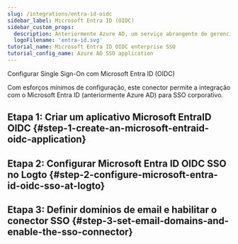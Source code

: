 ```yaml
---
slug: /integrations/entra-id-oidc
sidebar_label: Microsoft Entra ID (OIDC)
sidebar_custom_props:
  description: Anteriormente Azure AD, um serviço abrangente de gerenciamento de identidade baseado em nuvem.
  logoFilename: 'entra-id.svg'
tutorial_name: Microsoft Entra ID OIDC enterprise SSO
tutorial_config_name: Azure AD SSO application
---
```




Configurar Single Sign-On com Microsoft Entra ID (OIDC)

Com esforços mínimos de configuração, este conector permite a integração com o Microsoft Entra ID (anteriormente Azure AD) para SSO corporativo.

<GuideTip />

## Etapa 1: Criar um aplicativo Microsoft EntraID OIDC \{#step-1-create-an-microsoft-entraid-oidc-application}

<Step1 />

## Etapa 2: Configurar Microsoft Entra ID OIDC SSO no Logto \{#step-2-configure-microsoft-entra-id-oidc-sso-at-logto}

<Step2 />

## Etapa 3: Definir domínios de email e habilitar o conector SSO \{#step-3-set-email-domains-and-enable-the-sso-connector}

<Step3 />
